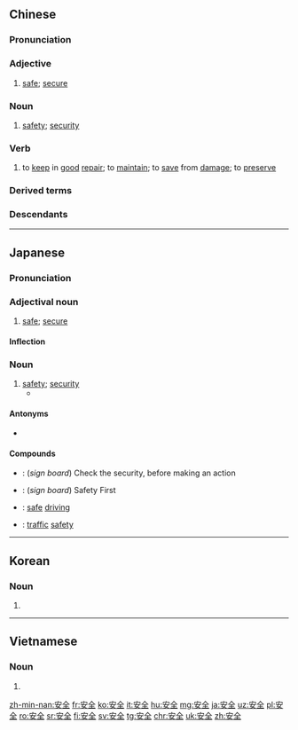 ==Chinese==
{{zh-forms}}

===Pronunciation===
{{zh-pron
|m=ānquán
|c=on1 cyun4
|h=pfs=ôn-chhiòn
|md=ăng-ciòng
|mn=kh,qz,tp,xm,zz:an-choân
|w=1oe xxi
|ma=Zh-anquán.ogg
|mc=y
|oc=y
|cat=a,n,v
}}

===Adjective===
{{zh-adj}}

# [[safe]]; [[secure]]

===Noun===
{{zh-noun}}

# [[safety]]; [[security]]
#: {{zh-x|職業 健康 安全|occupational health and '''safety'''}}
#: {{zh-x|注意 安全|to take care}}

===Verb===
{{zh-verb}}

# {{lb|zh|literary}} to [[keep]] in [[good]] [[repair]]; to [[maintain]]; to [[save]] from [[damage]]; to [[preserve]]

===Derived terms===
{{zh-der|安全保障權|安全帶|安全島|安全燈|安全第一|安全閥|安全感|安全檢查|安檢|安全帽|安全門|安全套|安全剃刀|安全填埋|安全係數|安全線|國家安全|國土安全|聯合國安全理事會|民族安全}}

===Descendants===
{{CJKV||あんぜん|안전|an toàn}}

{{zh-cat|Elementary}}

----

==Japanese==
{{ja-kanjitab|あん|ぜん|yomi=o}}

===Pronunciation===
{{ja-pron|acc=h|y=go|あんぜん}}

===Adjectival noun===
{{ja-adj|infl=な|あんぜん}}

# [[safe]]; [[secure]]

====Inflection====
{{ja-na|あんぜん}}

===Noun===
{{ja-noun|あんぜん}}

# [[safety]]; [[security]]
#* {{quote-book
|language=Japanese
|author={{w|Hideaki Sorachi}}
|title={{w|lang=ja|銀魂|{{ruby|{{lang|ja|[銀](ぎん)[魂](たま)}}}}}}
|trans-title={{w|Gin Tama|Silver Soul}}
|location=Tokyo
|publisher=Shueisha
|date=December 8 2010
|isbn=978-4-08-870145-5
|volume=37
|chapter={{ruby|{{lang|ja|[二](に)[度](ど)あることは[三](さん)[度](ど)ある}}}}
|trans-chapter=Twice, Thrice That There Are
|passage={{ja-usex|心%配すんな　奴%等は水%中から'''安%全'''を確%保する役%目だ　俺はインセプションから'''安%全'''を確%保する後は頼んだぞ|^しん%ぱいすん な　^やつ%ら は すい%ちゅう から '''あん%ぜん''' を かく%ほする やく%め だ　^おれ は ^インセプション から '''あん%ぜん''' を かく%ほする あと は たのんだ ぞ|Don't sweat it man　They're gonna guarantee '''safety''' from inside the water　I'll be guaranteeing '''safety''' from inside {{w|Inception}}}}<br>{{ja-usex|ただ寝くさってるだけだろーが　バカプリオ‼|^ただ ね くさってる だけ だろー が　^バカプリオ‼|Aren't you just taking a nap, Dickaprio!?}}}}

====Antonyms====
*{{ja-r|危%険|き%けん}}

====Compounds====
* {{ja-r|安全確認|あんぜん かくにん}}: (''sign board'') Check the security, before making an action
* {{ja-r|安全第一|あんぜん だい.いち}}: (''sign board'') Safety First
* {{ja-r|安全運転|あんぜん うんてん}}: [[safe]] [[driving]]
* {{ja-r|交通安全|こうつう あんぜん}}: [[traffic]] [[safety]]

----

==Korean==
{{ko-hanjatab}}

===Noun===
{{ko-noun|hj|hangeul=안전}}

# {{hanja form of|안전|[[safety]]}}

----

==Vietnamese==
{{vi-hantutab}}

===Noun===
{{vi-hantu}}

# {{han tu form of|an toàn|[[safety]]}}

[[zh-min-nan:安全]]
[[fr:安全]]
[[ko:安全]]
[[it:安全]]
[[hu:安全]]
[[mg:安全]]
[[ja:安全]]
[[uz:安全]]
[[pl:安全]]
[[ro:安全]]
[[sr:安全]]
[[fi:安全]]
[[sv:安全]]
[[tg:安全]]
[[chr:安全]]
[[uk:安全]]
[[zh:安全]]